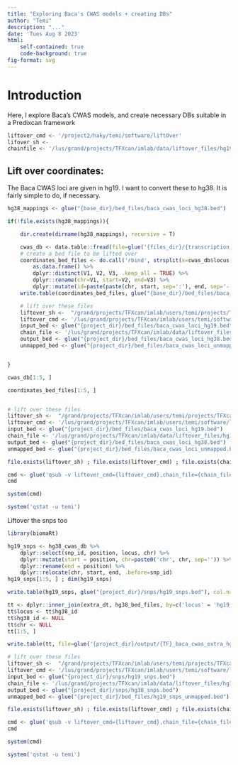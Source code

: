 ```yaml
---
title: "Exploring Baca's CWAS models + creating DBs"
author: "Temi"
description: "..."
date: 'Tues Aug 8 2023'
html:
    self-contained: true
    code-background: true
fig-format: svg
---
```


# Introduction

Here, I explore Baca's CWAS models, and create necessary DBs suitable in a Predixcan framework


```r
liftover_cmd <- '/project2/haky/temi/software/liftOver'
lifover_sh <- 
chainfile <- '/lus/grand/projects/TFXcan/imlab/data/liftover_files/hg19ToHg38.over.chain.gz'
```

## Lift over coordinates:
The Baca CWAS loci are given in hg19. I want to convert these to hg38. It is fairly simple to do, if necessary.
```r

hg38_mappings <- glue("{base_dir}/bed_files/baca_cwas_loci_hg38.bed")

if(!file.exists(hg38_mappings)){

    dir.create(dirname(hg38_mappings), recursive = T)

    cwas_db <- data.table::fread(file=glue('{files_dir}/{transcription_factor}_baca_cwas_weights_{tdate}.txt.gz'))
    # create a bed file to be lifted over
    coordinates_bed_files <- do.call('rbind', strsplit(x=cwas_db$locus, split='\\-|\\:')) |> 
        as.data.frame() %>% 
        dplyr::distinct(V1, V2, V3, .keep_all = TRUE) %>% 
        dplyr::rename(chr=V1, start=V2, end=V3) %>%
        dplyr::mutate(id=paste(paste(chr, start, sep=':'), end, sep='-'))
    write.table(coordinates_bed_files, glue("{base_dir}/bed_files/baca_cwas_loci_hg19.bed"), col.names=F, quote=F, row.names=F)

    # lift over these files
    liftover_sh <-  "/grand/projects/TFXcan/imlab/users/temi/projects/TFXcan/TFPred_pipeline/scripts/utilities/liftover.sh"
    liftover_cmd <- '/lus/grand/projects/TFXcan/imlab/users/temi/software/liftOver'
    input_bed <- glue("{project_dir}/bed_files/baca_cwas_loci_hg19.bed")
    chain_file <- '/lus/grand/projects/TFXcan/imlab/data/liftover_files/hg19ToHg38.over.chain.gz'
    output_bed <- glue("{project_dir}/bed_files/baca_cwas_loci_hg38.bed")
    unmapped_bed <- glue("{project_dir}/bed_files/baca_cwas_loci_unmapped.bed")


}

cwas_db[1:5, ]
```
```r


coordinates_bed_files[1:5, ]
```

```r

```

```r
# lift over these files
liftover_sh <-  "/grand/projects/TFXcan/imlab/users/temi/projects/TFXcan/TFPred_pipeline/scripts/utilities/liftover.sh"
liftover_cmd <- '/lus/grand/projects/TFXcan/imlab/users/temi/software/liftOver'
input_bed <- glue("{project_dir}/bed_files/baca_cwas_loci_hg19.bed")
chain_file <- '/lus/grand/projects/TFXcan/imlab/data/liftover_files/hg19ToHg38.over.chain.gz'
output_bed <- glue("{project_dir}/bed_files/baca_cwas_loci_hg38.bed")
unmapped_bed <- glue("{project_dir}/bed_files/baca_cwas_loci_unmapped.bed")
```

```r
file.exists(liftover_sh) ; file.exists(liftover_cmd) ; file.exists(chain_file) ; file.exists(input_bed)
```

```r
cmd <- glue('qsub -v liftover_cmd={liftover_cmd},chain_file={chain_file},input_bed={input_bed},output_bed={output_bed},unmapped_bed={unmapped_bed} {liftover_sh}')
cmd
```

```r
system(cmd)
```

```r
system('qstat -u temi')
```




Liftover the snps too
```r
library(biomaRt)
```

```r
hg19_snps <- hg38_cwas_db %>%
    dplyr::select(snp_id, position, locus, chr) %>%
    dplyr::mutate(start = position, chr=paste0('chr', chr, sep='')) %>%
    dplyr::rename(end = position) %>%
    dplyr::relocate(chr, start, end, .before=snp_id)
hg19_snps[1:5, ] ; dim(hg19_snps)
```

```r
write.table(hg19_snps, glue("{project_dir}/snps/hg19_snps.bed"), col.names=F, quote=F, row.names=F)
```

```r
tt <- dplyr::inner_join(extra_dt, hg38_bed_files, by=c('locus' = 'hg19_id'))
tt$locus <- tt$hg38_id
tt$hg38_id <- NULL
tt$chr <- NULL
tt[1:5, ]
```

```r
write.table(tt, file=glue('{project_dir}/output/{TF}_baca_cwas_extra_hg38_2023-01-27.txt'), col.names=T, row.names=F, quote=F)
```



```r
# lift over these files
liftover_sh <-  "/grand/projects/TFXcan/imlab/users/temi/projects/TFXcan/TFPred_pipeline/scripts/utilities/liftover.sh"
liftover_cmd <- '/lus/grand/projects/TFXcan/imlab/users/temi/software/liftOver'
input_bed <- glue("{project_dir}/snps/hg19_snps.bed")
chain_file <- '/lus/grand/projects/TFXcan/imlab/data/liftover_files/hg19ToHg38.over.chain.gz'
output_bed <- glue("{project_dir}/snps/hg38_snps.bed")
unmapped_bed <- glue("{project_dir}/bed_files/hg19_snps_unmapped.bed")

file.exists(liftover_sh) ; file.exists(liftover_cmd) ; file.exists(chain_file) ; file.exists(input_bed)
```

```r
cmd <- glue('qsub -v liftover_cmd={liftover_cmd},chain_file={chain_file},input_bed={input_bed},output_bed={output_bed},unmapped_bed={unmapped_bed} {liftover_sh}')
cmd
```

```r
system(cmd)
```

```r
system('qstat -u temi')
```
